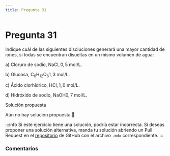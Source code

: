 ```yaml
---
title: Pregunta 31
---
```



# Pregunta 31

<div className="exercise">
Indique cuál de las siguientes disoluciones generará una mayor cantidad de iones, si todas se encuentran disueltas en un mismo volumen de agua:

a) Cloruro de sodio, $\mathrm{NaCl}, 0,5 \mathrm{~mol} / \mathrm{L}$.

b) Glucosa, $\mathrm{C}_6 \mathrm{H}_{12} \mathrm{O}_6 1,3 \mathrm{~mol} / \mathrm{L}$.

c) Ácido clorhídrico, $\mathrm{HCl}, 1,0 \mathrm{~mol} / \mathrm{L}$.

d) Hidróxido de sodio, $\mathrm{NaOH} 0,7 \mathrm{~mol} / \mathrm{L}$.
</div>

<MDXDetails>
<summary>Solución propuesta</summary>

Aún no hay solución propuesta 🥲

:::info
Si este ejercicio tiene una solución, podría estar incorrecta. Si deseas proponer una solución alternativa, manda tu solución abriendo
un Pull Request en el [repositorio](https://github.com/crow-rojas/apuntes-fundamentals/pulls) de GitHub con el archivo
`.mdx` correspondiente.
:::

</MDXDetails>

### Comentarios

<Disqus
  url="https://crow-rojas.github.io/apuntes-fundamentals/docs/science/chemistry/exercises/2024-2/p31"
  identifier="docs/science/chemistry/exercises/2024-2/p31"
  title="2024-2 Quimica - Pregunta 31"
/>
